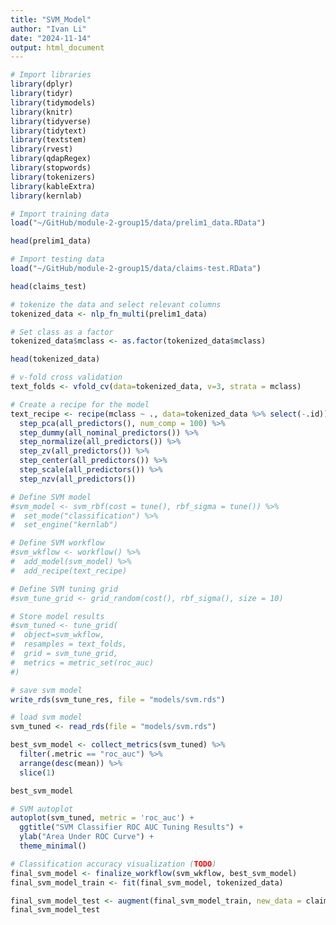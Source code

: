 ```yaml
---
title: "SVM_Model"
author: "Ivan Li"
date: "2024-11-14"
output: html_document
---
```


```r
# Import libraries
library(dplyr)
library(tidyr)
library(tidymodels)
library(knitr)
library(tidyverse)
library(tidytext)
library(textstem)
library(rvest)
library(qdapRegex)
library(stopwords)
library(tokenizers)
library(kableExtra)
library(kernlab)
```


```r
# Import training data
load("~/GitHub/module-2-group15/data/prelim1_data.RData")

head(prelim1_data)
```

```r
# Import testing data
load("~/GitHub/module-2-group15/data/claims-test.RData")

head(claims_test)
```


```r
# tokenize the data and select relevant columns
tokenized_data <- nlp_fn_multi(prelim1_data)

# Set class as a factor
tokenized_data$mclass <- as.factor(tokenized_data$mclass)

head(tokenized_data)
```


```r
# v-fold cross validation
text_folds <- vfold_cv(data=tokenized_data, v=3, strata = mclass)
```


```r
# Create a recipe for the model
text_recipe <- recipe(mclass ~ ., data=tokenized_data %>% select(-.id)) %>%
  step_pca(all_predictors(), num_comp = 100) %>%
  step_dummy(all_nominal_predictors()) %>%  
  step_normalize(all_predictors()) %>% 
  step_zv(all_predictors()) %>%  
  step_center(all_predictors()) %>% 
  step_scale(all_predictors()) %>% 
  step_nzv(all_predictors()) 
```

```r
# Define SVM model
#svm_model <- svm_rbf(cost = tune(), rbf_sigma = tune()) %>% 
#  set_mode("classification") %>% 
#  set_engine("kernlab")

# Define SVM workflow
#svm_wkflow <- workflow() %>% 
#  add_model(svm_model) %>% 
#  add_recipe(text_recipe)

# Define SVM tuning grid
#svm_tune_grid <- grid_random(cost(), rbf_sigma(), size = 10)

# Store model results
#svm_tuned <- tune_grid(
#  object=svm_wkflow,
#  resamples = text_folds,
#  grid = svm_tune_grid,
#  metrics = metric_set(roc_auc)
#)
```

```r
# save svm model
write_rds(svm_tune_res, file = "models/svm.rds")
```

```r
# load svm model
svm_tuned <- read_rds(file = "models/svm.rds")

best_svm_model <- collect_metrics(svm_tuned) %>%
  filter(.metric == "roc_auc") %>%
  arrange(desc(mean)) %>%
  slice(1)

best_svm_model
```

```r
# SVM autoplot
autoplot(svm_tuned, metric = 'roc_auc') + 
  ggtitle("SVM Classifier ROC AUC Tuning Results") + 
  ylab("Area Under ROC Curve") + 
  theme_minimal()
```


```r
# Classification accuracy visualization (TODO)
final_svm_model <- finalize_workflow(svm_wkflow, best_svm_model)
final_svm_model_train <- fit(final_svm_model, tokenized_data)

final_svm_model_test <- augment(final_svm_model_train, new_data = claims_test)
final_svm_model_test
```
